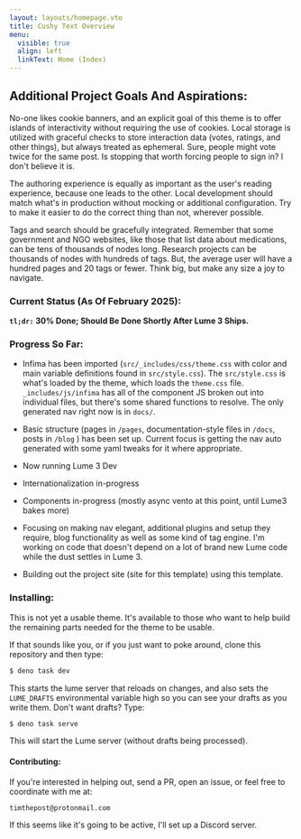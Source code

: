 ```yaml
---
layout: layouts/homepage.vto
title: Cushy Text Overview
menu:
  visible: true
  align: left
  linkText: Home (Index)
---
```


## Additional Project Goals And Aspirations:

No-one likes cookie banners, and an explicit goal of this theme is to
offer islands of interactivity without requiring the use of cookies. Local
storage is utilized with graceful checks to store interaction data (votes, 
ratings, and other things), but always treated as ephemeral. Sure, people 
might vote twice for the same post. Is stopping that worth forcing people
to sign in? I don't believe it is.

The authoring experience is equally as important as the user's reading experience,
because one leads to the other. Local development should match what's in
production without mocking or additional configuration. Try to make it easier to do
the correct thing than not, wherever possible. 
 
Tags and search should be gracefully integrated. Remember that some government 
and NGO websites, like those that list data about medications, can be tens of thousands 
of nodes long. Research projects can be thousands of nodes with hundreds of tags. But,
the average user will have a hundred pages and 20 tags or fewer. Think big, but make 
any size a joy to navigate. 

<div class="alert alert--info margin-bottom--md" role="alert">
<h3>Current Status (As Of February 2025):</h3>
<strong><code>tl;dr:</code> 30% Done; Should Be Done Shortly After Lume 3 Ships.</strong>
</div>

### Progress So Far:

  - Infima has been imported (`src/_includes/css/theme.css` with color and main variable
  definitions found in `src/style.css`). The `src/style.css` is what's loaded by the theme,
  which loads the `theme.css` file. `_includes/js/infima` has all of the component JS 
  broken out into individual files, but there's some shared functions to resolve. The only 
  generated nav right now is in `docs/`. 

  - Basic structure (pages in `/pages`, documentation-style files in `/docs`, posts in `/blog`
  ) has been set up. Current focus is getting the nav auto generated with some yaml tweaks for
  it where appropriate.

  - Now running Lume 3 Dev

  - Internationalization in-progress

  - Components in-progress (mostly async vento at this point, until Lume3 bakes more)

  - Focusing on making nav elegant, additional plugins and setup they require, blog functionality
    as well as some kind of tag engine. I'm working on code that doesn't depend on a lot of brand 
    new Lume code while the dust settles in Lume 3.

  - Building out the project site (site for this template) using this template. 

### Installing:

This is not yet a usable theme. It's available to those who want to help build the remaining parts 
needed for the theme to be usable. 

If that sounds like you, or if you just want to poke around, clone this repository and then type:

```bash
$ deno task dev
```

This starts the lume server that reloads on changes, and also sets the `LUME_DRAFTS` environmental
variable high so you can see your drafts as you write them. Don't want drafts? Type:

```bash
$ deno task serve
```

This will start the Lume server (without drafts being processed).

#### Contributing:

If you're interested in helping out, send a PR, open an issue, or feel free to coordinate with me 
at:

```
timthepost@protonmail.com
```

If this seems like it's going to be active, I'll set up a Discord server.
